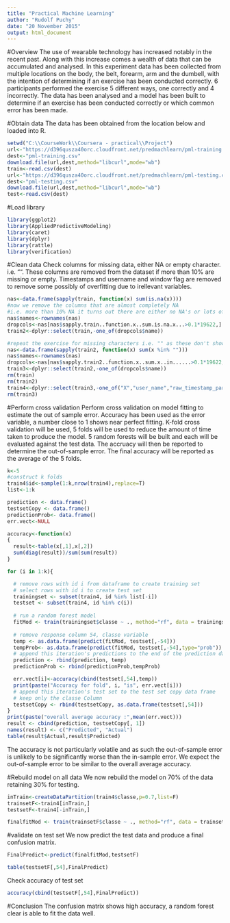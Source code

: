 ```yaml
---
title: "Practical Machine Learning"
author: "Rudolf Puchy"
date: "20 November 2015"
output: html_document
---
```


#Overview
The use of wearable technology has increased notably in the recent past. Along with this increase comes a wealth of data that can be accumulated and analysed. In this experiment data has been collected from multiple locations on the body, the belt, forearm, arm and the dumbell, with the intention of determining if an exercise has been conducted correctly. 6 participants performed the exercise 5 different ways, one correctly and 4 incorrectly.  The data has been analysed and a model has been built to determine if an exercise has been conducted correctly or which common error has been made.


#Obtain data
The data has been obtained from the location below and loaded into R.

```r
setwd("C:\\CourseWork\\Coursera - practical\\Project")
url<-"https://d396qusza40orc.cloudfront.net/predmachlearn/pml-training.csv"
dest<-"pml-training.csv"
download.file(url,dest,method="libcurl",mode="wb")
train<-read.csv(dest)
url<-"https://d396qusza40orc.cloudfront.net/predmachlearn/pml-testing.csv"
dest<-"pml-testing.csv"
download.file(url,dest,method="libcurl",mode="wb")
test<-read.csv(dest)
```
#Load library
```r
library(ggplot2)
library(AppliedPredictiveModeling)
library(caret)
library(dplyr)
library(rattle)
library(verification)

```


#Clean data
Check columns for missing data, either NA or empty character. i.e. "". These columns are removed from the dataset if more than 10% are missing or empty.  Timestamps and username and window flag are removed to remove some possibly of overfitting due to irellevant variables.
```r
nas<-data.frame(sapply(train, function(x) sum(is.na(x))))
#now we remove the columns that are almost completely NA
#i.e. more than 10% NA it turns out there are either no NA's or lots of NA's
nas$names<-rownames(nas)
dropcols<-nas[nas$sapply.train..function.x..sum.is.na.x...>0.1*19622,]                    
train2<-dplyr::select(train,-one_of(dropcols$name))

#repeat the exercise for missing characters i.e. "" as these don't show up as NA
nas<-data.frame(sapply(train2, function(x) sum(x %in% "")))
nas$names<-rownames(nas)
dropcols<-nas[nas$sapply.train2..function.x..sum.x..in......>0.1*19622,]                    
train3<-dplyr::select(train2,-one_of(dropcols$name))
rm(train)
rm(train2)
train4<-dplyr::select(train3,-one_of("X","user_name","raw_timestamp_part_1","raw_timestamp_part_2","cvtd_timestamp","new_window"))
rm(train3)

```


#Perform cross validation
Perform cross validation on model fitting to estimate the out of sample error.  Accuracy has been used as the error variable, a number close to 1 shows near perfect fitting.  K-fold cross validation will be used, 5 folds will be used to reduce the amount of time taken to produce the model.  5 random forests will be built and each will be evaluated against the test data.  The accruacy will then be reported to determine the out-of-sample error.  The final accuracy will be reported as the average of the 5 folds.

```r
k<-5
#construct k folds
train4$id<-sample(1:k,nrow(train4),replace=T)
list<-1:k

prediction <- data.frame()
testsetCopy <- data.frame()
predictionProb<- data.frame()
err.vect<-NULL

accuracy<-function(x)
{
  result<-table(x[,1],x[,2])
  sum(diag(result))/sum(sum(result))
}

for (i in 1:k){

  # remove rows with id i from dataframe to create training set
  # select rows with id i to create test set
  trainingset <- subset(train4, id %in% list[-i])
  testset <- subset(train4, id %in% c(i))
  
  # run a random forest model
  fitMod <- train(trainingset$classe ~ ., method="rf", data = trainingset,ntree=100)
  
  # remove response column 54, classe variable
  temp <- as.data.frame(predict(fitMod, testset[,-54]))
  tempProb<- as.data.frame(predict(fitMod, testset[,-54],type="prob"))
  # append this iteration's predictions to the end of the prediction data frame
  prediction <- rbind(prediction, temp)
  predictionProb <- rbind(predictionProb,tempProb)

  err.vect[i]<-accuracy(cbind(testset[,54],temp))
  print(paste("Accuracy for fold", i, "is", err.vect[i]))
  # append this iteration's test set to the test set copy data frame
  # keep only the classe Column
  testsetCopy <- rbind(testsetCopy, as.data.frame(testset[,54]))
}
print(paste("overall average accuracy :",mean(err.vect)))
result <- cbind(prediction, testsetCopy[, 1])
names(result) <- c("Predicted", "Actual")
table(result$Actual,result$Predicted)

```
The accuracy is not particularly volatile and as such the out-of-sample error is unlikely to be significantly worse than the in-sample error.  We expect the out-of-sample error to be similar to the overall average accuracy.

#Rebuild model on all data
We now rebuild the model on 70% of the data retaining 30% for testing.
```r
inTrain<-createDataPartition(train4$classe,p=0.7,list=F)
trainsetF<-train4[inTrain,]
testsetF<-train4[-inTrain,]

finalfitMod <- train(trainsetF$classe ~ ., method="rf", data = trainsetF[,-55],ntree=100)
```


#validate on test set
We now predict the test data and produce a final confusion matrix.
```r
FinalPredict<-predict(finalfitMod,testsetF)

table(testsetF[,54],FinalPredict)
```

Check accuracy of test set
```r
accuracy(cbind(testsetF[,54],FinalPredict))
```

#Conclusion
The confusion matrix shows high accuracy, a random forest clear is able to fit the data well.
